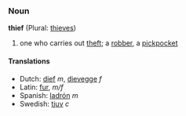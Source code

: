 ===Noun===
'''thief''' (Plural: [[thieves]])

#one who carries out [[theft]]; a [[robber]], a [[pickpocket]]

====Translations====
*Dutch: [[dief]] ''m'', [[dievegge]] ''f''
*Latin: [[fur]], ''m/f''
*Spanish: [[ladrón]] ''m''
*Swedish: [[tjuv]] ''c''